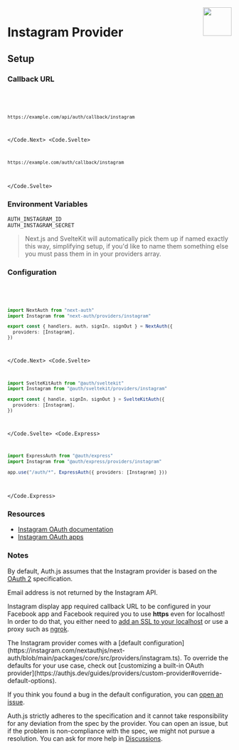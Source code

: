 
<img align="right" src="/img/providers/instagram.svg" height="64" width="64" />

# Instagram Provider

## Setup

### Callback URL

<Code>
  <Code.Next>

```bash
https://example.com/api/auth/callback/instagram
```

  </Code.Next>
  <Code.Svelte>

```bash
https://example.com/auth/callback/instagram
```

  </Code.Svelte>
</Code>

### Environment Variables

```
AUTH_INSTAGRAM_ID
AUTH_INSTAGRAM_SECRET
```

> Next.js and SvelteKit will automatically pick them up if named exactly this way, simplifying
> setup, if you'd like to name them something else you must pass them in in your providers array.

### Configuration

<Code>
  <Code.Next>

```ts filename="/auth.ts"
import NextAuth from "next-auth"
import Instagram from "next-auth/providers/instagram"

export const { handlers, auth, signIn, signOut } = NextAuth({
  providers: [Instagram],
})
```

  </Code.Next>
  <Code.Svelte>

```ts filename="/src/auth.ts"
import SvelteKitAuth from "@auth/sveltekit"
import Instagram from "@auth/sveltekit/providers/instagram"

export const { handle, signIn, signOut } = SvelteKitAuth({
  providers: [Instagram],
})
```

  </Code.Svelte>
  <Code.Express>

```ts filename="/src/app.ts"
import ExpressAuth from "@auth/express"
import Instagram from "@auth/express/providers/instagram"

app.use("/auth/*", ExpressAuth({ providers: [Instagram] }))
```

  </Code.Express>
</Code>

### Resources

- [Instagram OAuth documentation](https://developers.facebook.com/docs/instagram-basic-display-api/getting-started)
- [Instagram OAuth apps](https://developers.facebook.com/apps/)

### Notes

By default, Auth.js assumes that the Instagram provider is
based on the [OAuth 2](https://www.rfc-editor.org/rfc/rfc6749.html) specification.

<Callout type="warning">
  Email address is not returned by the Instagram API.
</Callout>

Instagram display app required callback URL to be configured in your Facebook app and Facebook required you to use **https** even for localhost! In order to do that, you either need to [add an SSL to your localhost](https://www.freecodecamp.org/news/how-to-get-https-working-on-your-local-development-environment-in-5-minutes-7af615770eec/) or use a proxy such as [ngrok](https://ngrok.com/docs).

<Callout>
  The Instagram provider comes with a [default
  configuration](https://instagram.com/nextauthjs/next-auth/blob/main/packages/core/src/providers/instagram.ts).
  To override the defaults for your use case, check out [customizing a built-in
  OAuth
  provider](https://authjs.dev/guides/providers/custom-provider#override-default-options).
</Callout>

If you think you found a bug in the default configuration, you can [open an issue](https://authjs.dev/new/provider-issue).

Auth.js strictly adheres to the specification and it cannot take responsibility for any deviation from
the spec by the provider. You can open an issue, but if the problem is non-compliance with the spec,
we might not pursue a resolution. You can ask for more help in [Discussions](https://authjs.dev/new/instagram-discussions).
